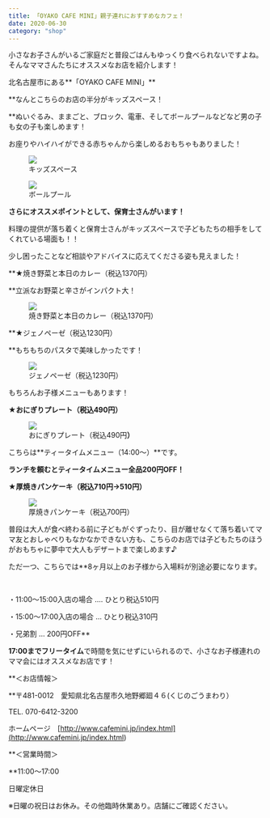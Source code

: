 ```yaml
---
title: 「OYAKO CAFE MINI」親子連れにおすすめなカフェ！
date: 2020-06-30
category: "shop"
---
```


小さなお子さんがいるご家庭だと普段ごはんもゆっくり食べられないですよね。そんなママさんたちにオススメなお店を紹介します！

北名古屋市にある**「OYAKO CAFE MINI」**

\*\*なんとこちらのお店の半分がキッズスペース！<br/>

\*\*ぬいぐるみ、ままごと、ブロック、電車、そしてボールプールなどなど男の子も女の子も楽しめます！<br/>

お座りやハイハイができる赤ちゃんから楽しめるおもちゃもありました！

<figure><img src={require("./IMG_1991.jpg")} /><figcaption>キッズスペース</figcaption></figure>

<figure><img src={require("./IMG_1992.jpg")} /><figcaption>ボールプール</figcaption></figure>

**さらにオススメポイントとして、保育士さんがいます！**

料理の提供が落ち着くと保育士さんがキッズスペースで子どもたちの相手をしてくれている場面も！！

少し困ったことなど相談やアドバイスに応えてくださる姿も見えました！

\*\*★焼き野菜と本日のカレー（税込1370円）<br/>

\*\*立派なお野菜と辛さがインパクト大！

<figure><img src={require("./IMG_1990.jpg")} /><figcaption>焼き野菜と本日のカレー（税込1370円）</figcaption></figure>

\*\*★ジェノペーゼ（税込1230円）<br/>

\*\*もちもちのパスタで美味しかったです！

<figure><img src={require("./IMG_1989.jpg")} /><figcaption>ジェノペーゼ（税込1230円）</figcaption></figure>

もちろんお子様メニューもあります！<br/>

**★おにぎりプレート（税込490円）**

<figure><img src={require("./IMG_1993.jpg")} /><figcaption>おにぎりプレート（税込490円<strong>）</strong></figcaption></figure>

こちらは**ティータイムメニュー（14:00〜）**です。

**ランチを頼むとティータイムメニュー全品200円OFF！**

**★厚焼きパンケーキ（税込710円→510円）**

<figure><img src={require("./IMG_1994.jpg")} /><figcaption>厚焼きパンケーキ（税込700円）</figcaption></figure>

普段は大人が食べ終わる前に子どもがぐずったり、目が離せなくて落ち着いてママ友とおしゃべりもなかなかできない方も、こちらのお店では子どもたちのほうがおもちゃに夢中で大人もデザートまで楽しめます♪

ただ一つ、こちらでは\*\*8ヶ月以上のお子様から入場料が別途必要になります。<br/>

<br/>

・11:00〜15:00入店の場合 …. ひとり税込510円<br/>

・15:00〜17:00入店の場合 … ひとり税込310円<br/>

・兄弟割 … 200円OFF\*\*

**17:00までフリータイム**で時間を気にせずにいられるので、小さなお子様連れのママ会にはオススメなお店です！

\*\*＜お店情報＞<br/>

\*\*〒481-0012　愛知県北名古屋市久地野郷廻４６(くじのごうまわり）<br/>

TEL. 070-6412-3200<br/>

ホームページ　[http://www.cafemini.jp/index.html](<http://www.cafemini.jp/index.html>)

\*\*＜営業時間＞<br/>

\*\*11:00～17:00<br/>

日曜定休日<br/>

※日曜の祝日はお休み。その他臨時休業あり。店舗にご確認ください。




